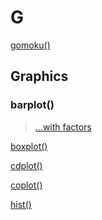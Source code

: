 # G {-}

[gomoku()](https://linkedin-learning.pxf.io/rweekly_fun)

## Graphics {-}

### barplot()

> [...with factors](https://linkedin-learning.pxf.io/rweekly_factor)

[boxplot()](https://linkedin-learning.pxf.io/rweekly_boxplot)

[cdplot()](https://linkedin-learning.pxf.io/rweekly_cdplot)

[coplot()](https://linkedin-learning.pxf.io/rweekly_coplot)

[hist()](linkedin-learning.pxf.io/rweekly_histogram)